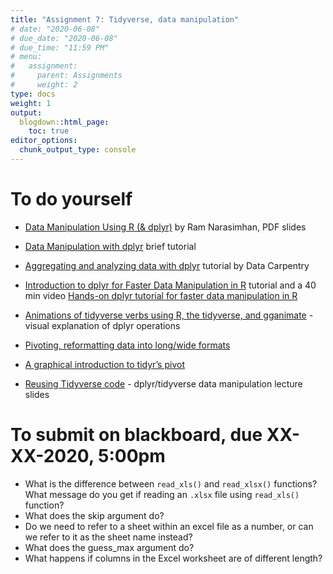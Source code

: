 ```yaml
---
title: "Assignment 7: Tidyverse, data manipulation"
# date: "2020-06-08"
# due_date: "2020-06-08"
# due_time: "11:59 PM"
# menu:
#   assignment:
#     parent: Assignments
#     weight: 2
type: docs
weight: 1
output:
  blogdown::html_page:
    toc: true
editor_options: 
  chunk_output_type: console
---
```


# To do yourself

- [Data Manipulation Using R (& dplyr)](https://ramnarasimhan.files.wordpress.com/2014/10/data-manipulation-using-r_acm2014.pdf) by Ram	Narasimhan, PDF slides

- [Data Manipulation with dplyr](http://datascienceplus.com/data-manipulation-with-dplyr/) brief tutorial

- [Aggregating and analyzing data with dplyr](http://www.datacarpentry.org/R-genomics/04-dplyr.html) tutorial by Data Carpentry

- [Introduction to dplyr for Faster Data Manipulation in R](https://rpubs.com/justmarkham/dplyr-tutorial) tutorial and a 40 min video [Hands-on dplyr tutorial for faster data manipulation in R](https://www.youtube.com/watch?v=jWjqLW-u3hc)

- [Animations of tidyverse verbs using R, the tidyverse, and gganimate](https://github.com/gadenbuie/tidy-animated-verbs) - visual explanation of dplyr operations

- [Pivoting, reformatting data into long/wide formats](https://tidyr.tidyverse.org/dev/articles/pivot.html)

- [A graphical introduction to tidyr's pivot](https://speakerdeck.com/yutannihilation/a-graphical-introduction-to-tidyrs-pivot-star)

- [Reusing Tidyverse code](https://speakerdeck.com/lionelhenry/reusing-tidyverse-code) - dplyr/tidyverse data manipulation lecture slides

# To submit on blackboard, due XX-XX-2020, 5:00pm

- What is the difference between `read_xls()` and `read_xlsx()` functions? What message do you get if reading an `.xlsx` file using `read_xls()` function?
- What does the skip argument do?
- Do we need to refer to a sheet within an excel file as a number, or can we refer to it as the sheet name instead?
- What does the guess_max argument do?
- What happens if columns in the Excel worksheet are of different length?


